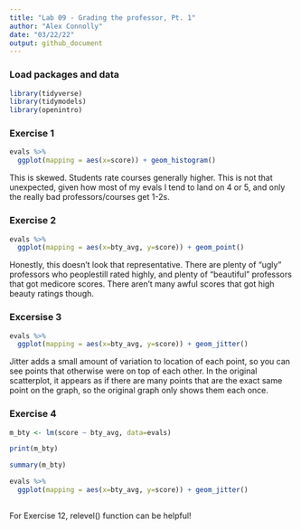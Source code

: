 ```yaml
---
title: "Lab 09 - Grading the professor, Pt. 1"
author: "Alex Connolly"
date: "03/22/22"
output: github_document
---
```


### Load packages and data

```r
library(tidyverse) 
library(tidymodels)
library(openintro)
```

### Exercise 1

```r
evals %>%
  ggplot(mapping = aes(x=score)) + geom_histogram()
```

This is skewed. Students rate courses generally higher. This is not that unexpected, given how most of my evals I tend to land on 4 or 5, and only the really bad professors/courses get 1-2s.



### Exercise 2


```r
evals %>%
  ggplot(mapping = aes(x=bty_avg, y=score)) + geom_point()
```
Honestly, this doesn't look that representative. There are plenty of "ugly" professors who peoplestill rated highly, and plenty of "beautiful" professors that got medicore scores. There aren't many awful scores that got high beauty ratings though. 

### Excersise 3

```r
evals %>%
  ggplot(mapping = aes(x=bty_avg, y=score)) + geom_jitter()
```
Jitter adds a small amount of variation to location of each point, so you can see points that otherwise were on top of each other. In the original scatterplot, it appears as if there are many points that are the exact same point on the graph, so the original graph only shows them each once. 

### Exercise 4


```r
m_bty <- lm(score ~ bty_avg, data=evals)

print(m_bty)

summary(m_bty)
```

```r
evals %>%
  ggplot(mapping = aes(x=bty_avg, y=score)) + geom_jitter()
```




## 
For Exercise 12, relevel() function can be helpful! 
